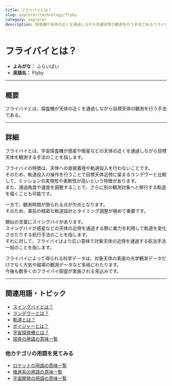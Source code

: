 ```yaml
---
title: フライバイとは？
slug: explorer/technology/flyby
category: explorer
description: 探査機が天体の近くを通過しながら目標天体の観測を行う手法であるフライバイの意味・定義・内容について解説します。  
---
```



<Head>
  <script type="application/ld+json">
    {`{
      "@context": "https://schema.org",
      "@type": "DefinedTerm",
      "name": "フライバイ",
      "inDefinedTermSet": "https://www.space-portal.org",
      "termCode": "explorer/technology/flyby",
      "description": "探査機が天体の近くを通過しながら目標天体の観測を行う手法であるフライバイの意味・定義・内容について解説します。  ",
      "url": "https://www.space-portal.org/docs/explorer/technology/flyby"
    }`}
  </script>
</Head>

# フライバイとは？

- **よみがな：** ふらいばい  
- **英語名：** Flyby  

---

## 概要

フライバイとは、探査機が天体の近くを通過しながら目標天体の観測を行う手法である。  

---

## 詳細

フライバイとは、宇宙探査機が惑星や衛星などの天体の近くを通過しながら目標天体を観測する手法のことを指します。  

フライバイの特徴は、天体への直接着陸や軌道投入を行わないことです。  
そのため、軌道投入の操作を行うことで目標天体近傍に留まるランデヴーと比較して、ミッションの実現性や柔軟性が高いという特徴があります。  
また、通過角度や速度を調整することで、さらに別の観測対象へと移行する軌道を描くことも可能です。  

一方で、観測時間が限られる点が欠点となります。  
そのため、事前の精密な軌道設計とタイミング調整が極めて重要です。  

類似の言葉にスイングバイがあります。  
スイングバイが惑星などの天体の近傍を通過する際に重力を利用して軌道を変化させたりする航行手法のことを指します。  
それに対して、フライバイはより広い意味で対象天体の近傍を通過する航法手法一般のことを指します。  

フライバイによって得られる科学データは、対象天体の表面の光学観測データだけでなく大気や磁場の観測データなど多岐にわたります。  
今後も数多くのフライバイ探査が実施される見込みです。  

---

## 関連用語・トピック

- [スイングバイとは？](/explorer/technology/swingby)
- [ランデヴーとは？](/explorer/technology/rendezvous)
- [軌道とは？](/orbit/orbit)
- [ボイジャーとは？](/explorer/mission/voyager)
- [宇宙探査機とは？](/explorer/space-probe)
- [探査の用語の意味一覧](/category/explorer)

### 他カテゴリの用語を見てみる
- [ロケットの用語の意味一覧](/category/rocket)
- [推進系の用語の意味一覧](/category/propulsion)
- [宇宙開発の用語の意味一覧](/category/glossary)
